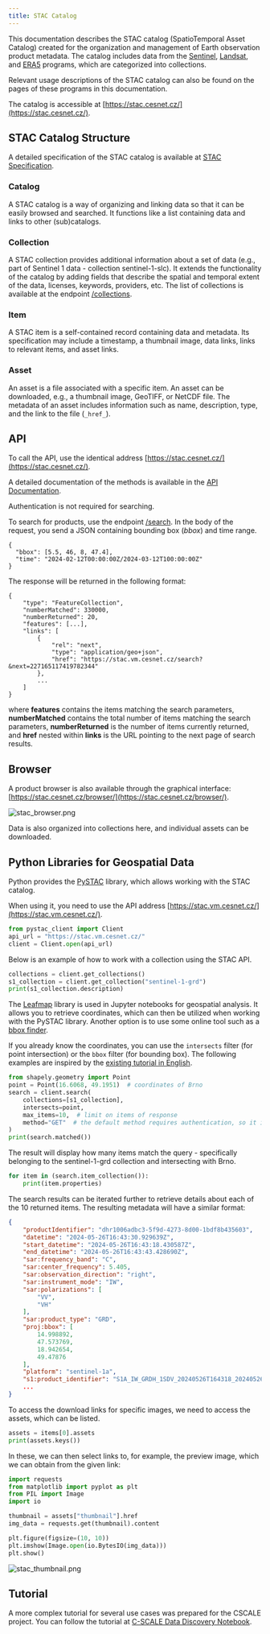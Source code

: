 ```yaml
---
title: STAC Catalog
---
```

This documentation describes the STAC catalog (SpatioTemporal Asset Catalog) created for the organization and management of Earth observation product metadata. The catalog includes data from the [Sentinel](./sentinel/sentinel), [Landsat](./landsat), and [ERA5](./era5) programs, which are categorized into collections.

Relevant usage descriptions of the STAC catalog can also be found on the pages of these programs in this documentation.

The catalog is accessible at [https://stac.cesnet.cz/](https://stac.cesnet.cz/).

## STAC Catalog Structure

A detailed specification of the STAC catalog is available at [STAC Specification](https://stacspec.org/en/about/stac-spec/).

### **Catalog**
A STAC catalog is a way of organizing and linking data so that it can be easily browsed and searched. It functions like a list containing data and links to other (sub)catalogs.

### **Collection**
A STAC collection provides additional information about a set of data (e.g., part of Sentinel 1 data - collection sentinel-1-slc). It extends the functionality of the catalog by adding fields that describe the spatial and temporal extent of the data, licenses, keywords, providers, etc. The list of collections is available at the endpoint [/collections](https://stac.vm.cesnet.cz/collections).

### **Item**
A STAC item is a self-contained record containing data and metadata. Its specification may include a timestamp, a thumbnail image, data links, links to relevant items, and asset links.

### **Asset**
An asset is a file associated with a specific item. An asset can be downloaded, e.g., a thumbnail image, GeoTIFF, or NetCDF file. The metadata of an asset includes information such as name, description, type, and the link to the file (`_href_`).

## API

To call the API, use the identical address [https://stac.cesnet.cz/](https://stac.cesnet.cz/).

A detailed documentation of the methods is available in the [API Documentation](https://stac.cesnet.cz/api.html).

Authentication is not required for searching.

To search for products, use the endpoint [/search](https://stac.cesnet.cz/search). In the body of the request, you send a JSON containing bounding box (_bbox_) and time range.


```
{
  "bbox": [5.5, 46, 8, 47.4], 
  "time": "2024-02-12T00:00:00Z/2024-03-12T100:00:00Z"
}
```

The response will be returned in the following format:

```
{
    "type": "FeatureCollection",
    "numberMatched": 330000,
    "numberReturned": 20,
    "features": [...],
    "links": [
        {
            "rel": "next",
            "type": "application/geo+json",
            "href": "https://stac.vm.cesnet.cz/search?&next=227165117419782344"
        },
        ...
    ]
}
```

where **features** contains the items matching the search parameters, **numberMatched** contains the total number of items matching the search parameters, **numberReturned** is the number of items currently returned, and **href** nested within **links** is the URL pointing to the next page of search results.

## Browser
A product browser is also available through the graphical interface: [https://stac.cesnet.cz/browser/](https://stac.cesnet.cz/browser/).

![stac_browser.png](/img/meta/related/collgs/stac_browser.png)

Data is also organized into collections here, and individual assets can be downloaded.

## Python Libraries for Geospatial Data

Python provides the [PySTAC](https://pystac.readthedocs.io/en/stable/) library, which allows working with the STAC catalog.

When using it, you need to use the API address [https://stac.vm.cesnet.cz/](https://stac.vm.cesnet.cz/).

```python
from pystac_client import Client
api_url = "https://stac.vm.cesnet.cz/"
client = Client.open(api_url)
```

Below is an example of how to work with a collection using the STAC API.

```python
collections = client.get_collections()
s1_collection = client.get_collection("sentinel-1-grd")
print(s1_collection.description)
```

The [Leafmap](https://leafmap.org/) library is used in Jupyter notebooks for geospatial analysis. It allows you to retrieve coordinates, which can then be utilized when working with the PySTAC library. Another option is to use some online tool such as a [bbox finder](http://bboxfinder.com).

If you already know the coordinates, you can use the `intersects` filter (for point intersection) or the `bbox` filter (for bounding box). The following examples are inspired by the [existing tutorial in English](https://carpentries-incubator.github.io/geospatial-python/instructor/05-access-data.html#search-a-stac-catalog).

```python
from shapely.geometry import Point
point = Point(16.6068, 49.1951)  # coordinates of Brno
search = client.search(
    collections=[s1_collection],
    intersects=point,
    max_items=10,  # limit on items of response
    method="GET"  # the default method requires authentication, so it is necessary to explicitly specify GET
)
print(search.matched())
```

The result will display how many items match the query - specifically belonging to the sentinel-1-grd collection and intersecting with Brno.

```python
for item in (search.item_collection()):
    print(item.properties)
```

The search results can be iterated further to retrieve details about each of the 10 returned items. The resulting metadata will have a similar format:

```json
{
    "productIdentifier": "dhr1006adbc3-5f9d-4273-8d00-1bdf8b435603",
    "datetime": "2024-05-26T16:43:30.929639Z",
    "start_datetime": "2024-05-26T16:43:18.430587Z",
    "end_datetime": "2024-05-26T16:43:43.428690Z",
    "sar:frequency_band": "C",
    "sar:center_frequency": 5.405,
    "sar:observation_direction": "right",
    "sar:instrument_mode": "IW",
    "sar:polarizations": [
        "VV",
        "VH"
    ],
    "sar:product_type": "GRD",
    "proj:bbox": [
        14.998892,
        47.573769,
        18.942654,
        49.47876
    ],
    "platform": "sentinel-1a",
    "s1:product_identifier": "S1A_IW_GRDH_1SDV_20240526T164318_20240526T164343_054045_069226_1020",
    ...
}
```

To access the download links for specific images, we need to access the assets, which can be listed.

```python
assets = items[0].assets
print(assets.keys())
```

In these, we can then select links to, for example, the preview image, which we can obtain from the given link:

```python
import requests
from matplotlib import pyplot as plt
from PIL import Image
import io

thumbnail = assets["thumbnail"].href
img_data = requests.get(thumbnail).content

plt.figure(figsize=(10, 10))
plt.imshow(Image.open(io.BytesIO(img_data)))
plt.show()
```

![stac_thumbnail.png](/img/meta/related/collgs/stac_thumbnail.png)

## Tutorial

A more complex tutorial for several use cases was prepared for the CSCALE project. You can follow the tutorial at [C-SCALE Data Discovery Notebook](/docs/related/collgs/datadiscovery).
